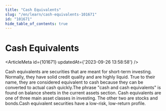 ```yaml
---
title: "Cash Equivalents"
slug: "/en/learn/cash-equivalents-101671"
id: "101671"
hide_table_of_contents: true
---
```



# Cash Equivalents

<ArticleMeta id={101671} updatedAt={'2023-09-26 13:58:58'} />
<div className='border-solid border-b border-t-0 my-4 border-[var(--ifm-color-gray-300)]' />

Cash equivalents are securities that are meant for short-term investing. Normally, they have solid credit quality and are highly liquid. True to their name, they are considered equivalent to cash because they can be converted to actual cash quickly.The phrase "cash and cash equivalents" is found on balance sheets in the current assets section. Cash equivalents are one of three main asset classes in investing. The other two are stocks and bonds.Cash equivalent securities have a low-risk, low-return profile.
